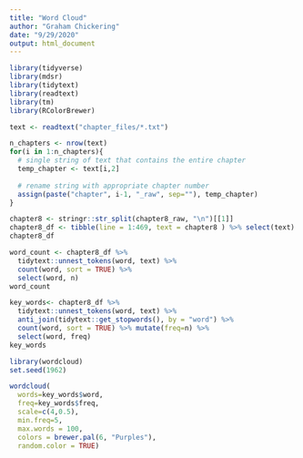 ```yaml
---
title: "Word Cloud"
author: "Graham Chickering"
date: "9/29/2020"
output: html_document
---
```



```r
library(tidyverse)
library(mdsr)
library(tidytext)
library(readtext)
library(tm)
library(RColorBrewer)
```

```r
text <- readtext("chapter_files/*.txt")

n_chapters <- nrow(text)
for(i in 1:n_chapters){
  # single string of text that contains the entire chapter
  temp_chapter <- text[i,2]
  
  # rename string with appropriate chapter number
  assign(paste("chapter", i-1, "_raw", sep=""), temp_chapter)
}
```

```r
chapter8 <- stringr::str_split(chapter8_raw, "\n")[[1]]
chapter8_df <- tibble(line = 1:469, text = chapter8 ) %>% select(text)
chapter8_df
```


```r
word_count <- chapter8_df %>%
  tidytext::unnest_tokens(word, text) %>%
  count(word, sort = TRUE) %>%
  select(word, n)
word_count
```


```r
key_words<- chapter8_df %>%
  tidytext::unnest_tokens(word, text) %>%
  anti_join(tidytext::get_stopwords(), by = "word") %>%
  count(word, sort = TRUE) %>% mutate(freq=n) %>% 
  select(word, freq)
key_words
```


```r
library(wordcloud)
set.seed(1962)

wordcloud(
  words=key_words$word,
  freq=key_words$freq,
  scale=c(4,0.5),
  min.freq=5,
  max.words = 100,
  colors = brewer.pal(6, "Purples"),
  random.color = TRUE)
```

